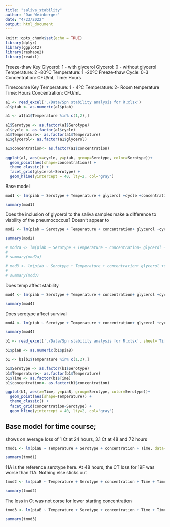 ```yaml
---
title: "saliva_stability"
author: "Dan Weinberger"
date: "4/23/2022"
output: html_document
---
```


```r
knitr::opts_chunk$set(echo = TRUE)
library(dplyr)
library(ggplot2)
library(reshape2)
library(readxl)
```

Freeze-thaw Key
Glycerol: 1 - with glycerol
Glycerol: 0 - without glycerol
Temperature: 2  -80ºC
Temperature: 1  -20ºC
Freeze-thaw Cycle: 0-3
Concentration: CFU/mL
Time: Hours


Timecourse Key
Temperature: 1 - 4ºC
Temperature: 2-  Room temperature
Time: Hours
Concentration: CFU/mL


```r
a1 <- read_excel('./Data/Spn stability analysis for R.xlsx')
a1$piab <- as.numeric(a1$piab)

a1 <- a1[a1$Temperature %in% c(1,2),]

a1$Serotype <- as.factor(a1$Serotype)
a1$cycle <- as.factor(a1$cycle)
a1$Temperature<- as.factor(a1$Temperature)
a1$glycerol<- as.factor(a1$glycerol)

a1$concentration<- as.factor(a1$concentration)

```

```r

ggplot(a1, aes(x=cycle, y=piab, group=Serotype, color=Serotype))+
  geom_point(aes(shape=concentration)) +
  theme_classic() +
  facet_grid(glycerol~Serotype) +
  geom_hline(yintercept = 40, lty=2, col='gray')
```

Base model

```r
mod1 <- lm(piab ~ Serotype + Temperature + glycerol +cycle +concentration, data=a1)

summary(mod1)
```
Does the inclusion of glycerol to the saliva samples make a difference to viability of the pneumococcus? Doesn't appear to

```r
mod2 <- lm(piab ~ Serotype + Temperature + concentration+ glycerol +cycle + glycerol*cycle , data=a1)

summary(mod2)

# mod2a <- lm(piab ~ Serotype + Temperature + concentration+ glycerol +cycle + concentration*cycle , data=a1)
# 
# summary(mod2a)

# mod3 <- lm(piab ~ Serotype + Temperature + concentration+ glycerol +cycle + glycerol*concentration*cycle , data=a1)
# 
# summary(mod3)
```

Does temp affect stability 
```r
mod4 <- lm(piab ~ Serotype + Temperature + concentration+ glycerol +cycle + Temperature*cycle , data=a1)

summary(mod4)
```
Does serotype affect survival
```r
mod4 <- lm(piab ~ Serotype + Temperature + concentration+ glycerol +cycle + Serotype*cycle , data=a1)

summary(mod4)
```



```r
b1 <- read_excel('./Data/Spn stability analysis for R.xlsx', sheet='Timecourse')

b1$piaB <- as.numeric(b1$piaB)

b1 <- b1[b1$Temperature %in% c(1,2),]

b1$Serotype <- as.factor(b1$Serotype)
b1$Temperature<- as.factor(b1$Temperature)
b1$Time <- as.factor(b1$Time)
b1$concentration<- as.factor(b1$concentration)
```


```r

ggplot(b1, aes(x=Time, y=piaB, group=Serotype, color=Serotype))+
  geom_point(aes(shape=Temperature)) +
  theme_classic() +
  facet_grid(concentration~Serotype) +
  geom_hline(yintercept = 40, lty=2, col='gray')
```
## Base model for time course; 
shows on average loss of 1 Ct at 24 hours, 3.1 Ct at 48 and 72 hours
```r
tmod1 <- lm(piaB ~ Temperature + Serotype + concentration + Time, data=b1)

summary(tmod1)
```
11A is the reference serotype here. At 48 hours, the CT loss for 19F was worse than 11A. Nothing else sticks out
```r
tmod2 <- lm(piaB ~ Temperature + Serotype + concentration + Time + Time*Serotype, data=b1)

summary(tmod2)
```
The loss in Ct was not corse for lower starting concentration 
```r
tmod3 <- lm(piaB ~ Temperature + Serotype + concentration + Time + Time*concentration, data=b1)

summary(tmod3)
```






